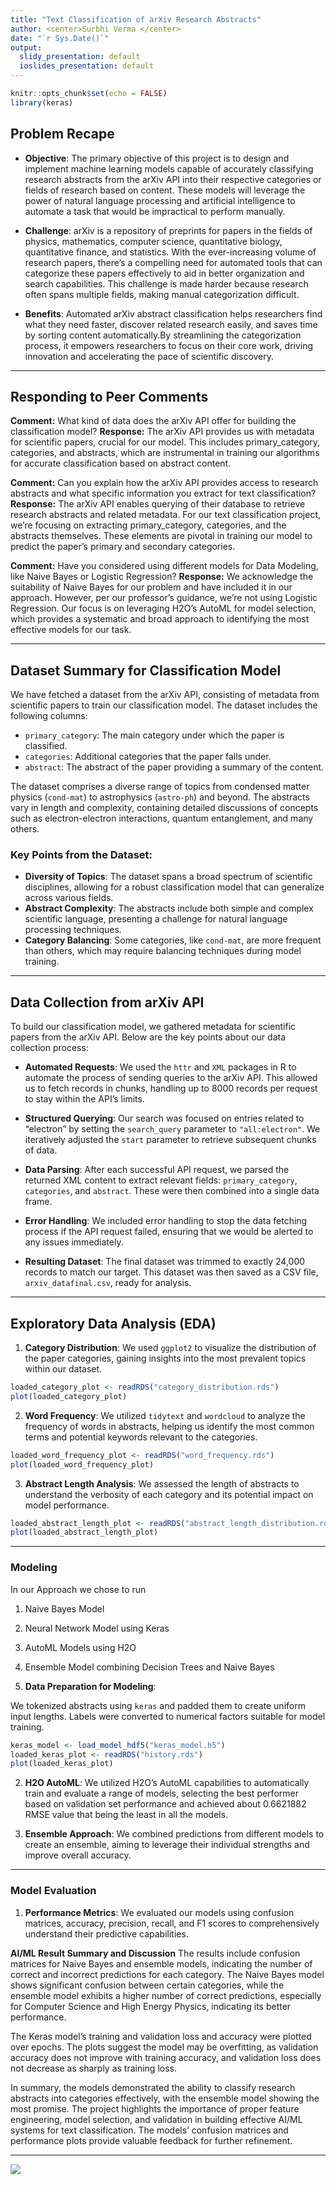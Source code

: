 ```yaml
---
title: "Text Classification of arXiv Research Abstracts"
author: <center>Surbhi Verma </center>
date: "`r Sys.Date()`"
output:
  slidy_presentation: default
  ioslides_presentation: default
---
```



```r
knitr::opts_chunk$set(echo = FALSE)
library(keras)
```

## Problem Recape

- **Objective**: The primary objective of this project is to design and implement machine learning models capable of accurately classifying research abstracts from the arXiv API into their respective categories or fields of research based on content. These models will leverage the power of natural language processing and artificial intelligence to automate a task that would be impractical to perform manually.

- **Challenge**: arXiv is a repository of preprints for papers in the fields of physics, mathematics, computer science, quantitative biology, quantitative finance, and statistics. With the ever-increasing volume of research papers, there's a compelling need for automated tools that can categorize these papers effectively to aid in better organization and search capabilities. This challenge is made harder because research often spans multiple fields, making manual categorization difficult.

- **Benefits**: Automated arXiv abstract classification helps researchers find what they need faster, discover related research easily, and saves time by sorting content automatically.By streamlining the categorization process, it empowers researchers to focus on their core work, driving innovation and accelerating the pace of scientific discovery.

---

## Responding to Peer Comments

**Comment:** What kind of data does the arXiv API offer for building the classification model?
**Response:** The arXiv API provides us with metadata for scientific papers, crucial for our model. This includes primary_category, categories, and abstracts, which are instrumental in training our algorithms for accurate classification based on abstract content.

**Comment:** Can you explain how the arXiv API provides access to research abstracts and what specific information you extract for text classification?
**Response:** The arXiv API enables querying of their database to retrieve research abstracts and related metadata. For our text classification project, we're focusing on extracting primary_category, categories, and the abstracts themselves. These elements are pivotal in training our model to predict the paper's primary and secondary categories.

**Comment:** Have you considered using different models for Data Modeling, like Naive Bayes or Logistic Regression?
**Response:** We acknowledge the suitability of Naive Bayes for our problem and have included it in our approach. However, per our professor's guidance, we're not using Logistic Regression. Our focus is on leveraging H2O's AutoML for model selection, which provides a systematic and broad approach to identifying the most effective models for our task.

---

## Dataset Summary for Classification Model

We have fetched a dataset from the arXiv API, consisting of metadata from scientific papers to train our classification model. The dataset includes the following columns:

- `primary_category`: The main category under which the paper is classified.
- `categories`: Additional categories that the paper falls under.
- `abstract`: The abstract of the paper providing a summary of the content.

The dataset comprises a diverse range of topics from condensed matter physics (`cond-mat`) to astrophysics (`astro-ph`) and beyond. The abstracts vary in length and complexity, containing detailed discussions of concepts such as electron-electron interactions, quantum entanglement, and many others.

### Key Points from the Dataset:

- **Diversity of Topics**: The dataset spans a broad spectrum of scientific disciplines, allowing for a robust classification model that can generalize across various fields.
- **Abstract Complexity**: The abstracts include both simple and complex scientific language, presenting a challenge for natural language processing techniques.
- **Category Balancing**: Some categories, like `cond-mat`, are more frequent than others, which may require balancing techniques during model training.

---

## Data Collection from arXiv API

To build our classification model, we gathered metadata for scientific papers from the arXiv API. Below are the key points about our data collection process:

- **Automated Requests**: We used the `httr` and `XML` packages in R to automate the process of sending queries to the arXiv API. This allowed us to fetch records in chunks, handling up to 8000 records per request to stay within the API's limits.

- **Structured Querying**: Our search was focused on entries related to "electron" by setting the `search_query` parameter to `"all:electron"`. We iteratively adjusted the `start` parameter to retrieve subsequent chunks of data.

- **Data Parsing**: After each successful API request, we parsed the returned XML content to extract relevant fields: `primary_category`, `categories`, and `abstract`. These were then combined into a single data frame.

- **Error Handling**: We included error handling to stop the data fetching process if the API request failed, ensuring that we would be alerted to any issues immediately.

- **Resulting Dataset**: The final dataset was trimmed to exactly 24,000 records to match our target. This dataset was then saved as a CSV file, `arxiv_datafinal.csv`, ready for analysis.

---



## Exploratory Data Analysis (EDA)

1. **Category Distribution**: We used `ggplot2` to visualize the distribution of the paper categories, gaining insights into the most prevalent topics within our dataset.
```r

loaded_category_plot <- readRDS("category_distribution.rds")
plot(loaded_category_plot)
```

2. **Word Frequency**: We utilized `tidytext` and `wordcloud` to analyze the frequency of words in abstracts, helping us identify the most common terms and potential keywords relevant to the categories.
```r
loaded_word_frequency_plot <- readRDS("word_frequency.rds")
plot(loaded_word_frequency_plot)

```

3. **Abstract Length Analysis**: We assessed the length of abstracts to understand the verbosity of each category and its potential impact on model performance.
```r
loaded_abstract_length_plot <- readRDS("abstract_length_distribution.rds")
plot(loaded_abstract_length_plot)

```

---



### Modeling

In our Approach we chose to run

1. Naive Bayes Model

2. Neural Network Model using Keras

3. AutoML Models using H2O

4. Ensemble Model combining Decision Trees and Naive Bayes

1. **Data Preparation for Modeling**: 

We tokenized abstracts using `keras` and padded them to create uniform input lengths. Labels were converted to numerical factors suitable for model training.

```r
keras_model <- load_model_hdf5("keras_model.h5")
loaded_keras_plot <- readRDS("history.rds")
plot(loaded_keras_plot)

```


2. **H2O AutoML**: We utilized H2O's AutoML capabilities to automatically train and evaluate a range of models, selecting the best performer based on validation set performance and achieved about 0.6621882 RMSE value that being the least in all the models.


3. **Ensemble Approach**: We combined predictions from different models to create an ensemble, aiming to leverage their individual strengths and improve overall accuracy.


---

### Model Evaluation

1. **Performance Metrics**: We evaluated our models using confusion matrices, accuracy, precision, recall, and F1 scores to comprehensively understand their predictive capabilities.

**AI/ML Result Summary and Discussion**
The results include confusion matrices for Naive Bayes and ensemble models, indicating the number of correct and incorrect predictions for each category. The Naive Bayes model shows significant confusion between certain categories, while the ensemble model exhibits a higher number of correct predictions, especially for Computer Science and High Energy Physics, indicating its better performance.

The Keras model's training and validation loss and accuracy were plotted over epochs. The plots suggest the model may be overfitting, as validation accuracy does not improve with training accuracy, and validation loss does not decrease as sharply as training loss.

In summary, the models demonstrated the ability to classify research abstracts into categories effectively, with the ensemble model showing the most promise. The project highlights the importance of proper feature engineering, model selection, and validation in building effective AI/ML systems for text classification. The models' confusion matrices and performance plots provide valuable feedback for further refinement.




---


![](ThankYou.jpeg)